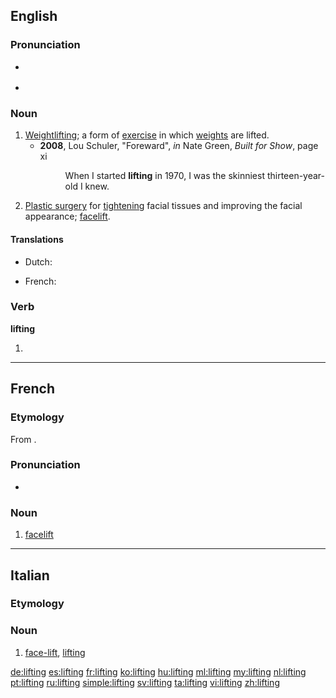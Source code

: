 ==English==
{{wikipedia}}

===Pronunciation===
* {{a|UK|US}} {{IPA|/ˈlɪft.ɪŋ/}}
* {{audio|en-us-lifting.ogg|Audio (US)}}

===Noun===
{{en-noun}}

# [[weightlifting|Weightlifting]]; a form of [[exercise]] in which [[weights]] are lifted.
#* '''2008''', Lou Schuler, "Foreward", ''in'' Nate Green, ''Built for Show'', page xi
#*: When I started '''lifting''' in 1970, I was the skinniest thirteen-year-old I knew.
# [[plastic surgery|Plastic surgery]] for [[tighten]]ing facial tissues and improving the facial appearance; [[facelift]].

====Translations====
{{trans-see|weightlifting}}

{{trans-top|facelift}}
* Dutch: {{t-|nl|opwaardering|f}}
{{trans-mid}}
* French: {{t+|fr|lifting|m}}
{{trans-bottom}}

===Verb===
'''lifting'''

# {{present participle of|lift}}

----

==French==

===Etymology===
From {{etyl|en|fr}} {{term|lifting|lang=en}}.

===Pronunciation===
* {{IPA|/liftiŋ/|lang=fr}}

===Noun===
{{fr-noun|m}}

# [[facelift]]

----

==Italian==

===Etymology===
{{etyl|en|it}}

===Noun===
{{head|it|noun|g=m}} {{inv}}

# {{surgery|lang=it}} [[face-lift]], [[#English|lifting]]

[[de:lifting]]
[[es:lifting]]
[[fr:lifting]]
[[ko:lifting]]
[[hu:lifting]]
[[ml:lifting]]
[[my:lifting]]
[[nl:lifting]]
[[pt:lifting]]
[[ru:lifting]]
[[simple:lifting]]
[[sv:lifting]]
[[ta:lifting]]
[[vi:lifting]]
[[zh:lifting]]